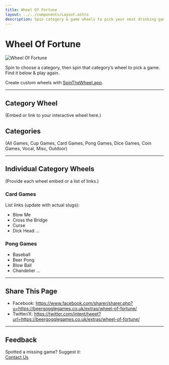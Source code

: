 ```yaml
---
title: Wheel Of Fortune
layout: ../../components/Layout.astro
description: Spin category & game wheels to pick your next drinking game.
---
```


# Wheel Of Fortune

![Wheel Of Fortune](/images/wof.webp)

Spin to choose a category, then spin that category’s wheel to pick a game. Find it below & play again.

Create custom wheels with [SpinTheWheel.app](https://www.spinthewheel.app).

---

## Category Wheel
(Embed or link to your interactive wheel here.)

## Categories
(All Games, Cup Games, Card Games, Pong Games, Dice Games, Coin Games, Vocal, Misc, Outdoor)

---

## Individual Category Wheels
(Provide each wheel embed or a list of links.)

### Card Games
List links (update with actual slugs):
- Blow Me
- Cross the Bridge
- Curse
- Dick Head
...

### Pong Games
- Baseball
- Beer Pong
- Blow Ball
- Chandelier
...

<!-- Continue similarly for each category -->

---

## Share This Page

- Facebook: https://www.facebook.com/sharer/sharer.php?u=https://beergogglegames.co.uk/extras/wheel-of-fortune/
- Twitter/X: https://twitter.com/intent/tweet?url=https://beergogglegames.co.uk/extras/wheel-of-fortune/

---

## Feedback

Spotted a missing game? Suggest it:  
[Contact Us](/contact/)
